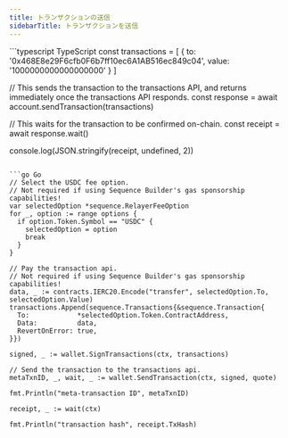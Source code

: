 ```yaml
---
title: トランザクションの送信
sidebarTitle: トランザクションを送信
---
```


<CodeGroup>
  ```typescript TypeScript
  const transactions = [
    {
      to: '0x468E8e29F6cfb0F6b7ff10ec6A1AB516ec849c04',
      value: '1000000000000000000'
    }
  ]

  // This sends the transaction to the transactions API, and returns immediately once the transactions API responds.
  const response = await account.sendTransaction(transactions)

  // This waits for the transaction to be confirmed on-chain.
  const receipt = await response.wait()

  console.log(JSON.stringify(receipt, undefined, 2))
  ```

  ```go Go
  // Select the USDC fee option.
  // Not required if using Sequence Builder's gas sponsorship capabilities!
  var selectedOption *sequence.RelayerFeeOption
  for _, option := range options {
    if option.Token.Symbol == "USDC" {
      selectedOption = option
      break
    }
  }

  // Pay the transaction api.
  // Not required if using Sequence Builder's gas sponsorship capabilities!
  data, _ := contracts.IERC20.Encode("transfer", selectedOption.To, selectedOption.Value)
  transactions.Append(sequence.Transactions{&sequence.Transaction{
    To:            *selectedOption.Token.ContractAddress,
    Data:          data,
    RevertOnError: true,
  }})

  signed, _ := wallet.SignTransactions(ctx, transactions)

  // Send the transaction to the transactions api.
  metaTxnID, _, wait, _ := wallet.SendTransaction(ctx, signed, quote)

  fmt.Println("meta-transaction ID", metaTxnID)

  receipt, _ := wait(ctx)

  fmt.Println("transaction hash", receipt.TxHash)
  ```
</CodeGroup>
